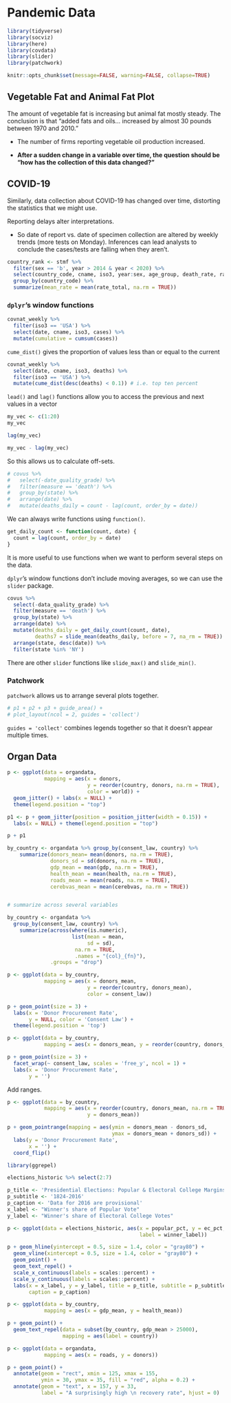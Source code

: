 # Pandemic Data

```r
library(tidyverse)
library(socviz)
library(here)
library(covdata)
library(slider)
library(patchwork)
```

```r
knitr::opts_chunk$set(message=FALSE, warning=FALSE, collapse=TRUE)
```

## Vegetable Fat and Animal Fat Plot

The amount of vegetable fat is increasing but animal fat mostly steady. The conclusion is that "added fats and oils... increased by almost 30 pounds between 1970 and 2010." 

- The number of firms reporting vegetable oil production increased.

- **After a sudden change in a variable over time, the question should be "how has the collection of this data changed?"**

## COVID-19

Similarly, data collection about COVID-19 has changed over time, distorting the statistics that we might use.

Reporting delays alter interpretations. 

- So date of report vs. date of specimen collection are altered by weekly trends (more tests on Monday). Inferences can lead analysts to conclude the cases/tests are falling when they aren't.

```r
country_rank <- stmf %>% 
  filter(sex == 'b', year > 2014 & year < 2020) %>% 
  select(country_code, cname, iso3, year:sex, age_group, death_rate, rate_total) %>% 
  group_by(country_code) %>% 
  summarize(mean_rate = mean(rate_total, na.rm = TRUE)) 
```

### `dplyr`'s window functions

```r
covnat_weekly %>% 
  filter(iso3 == 'USA') %>% 
  select(date, cname, iso3, cases) %>% 
  mutate(cumulative = cumsum(cases))
```

`cume_dist()` gives the proportion of values less than or equal to the current

```r
covnat_weekly %>% 
  select(date, cname, iso3, deaths) %>% 
  filter(iso3 == 'USA') %>% 
  mutate(cume_dist(desc(deaths) < 0.1)) # i.e. top ten percent
```

`lead()` and `lag()` functions allow you to access the previous and next values in a vector

```r
my_vec <- c(1:20) 
my_vec

lag(my_vec)

my_vec - lag(my_vec)
```

So this allows us to calculate off-sets.

```r
# covus %>% 
#   select(-date_quality_grade) %>% 
#   filter(measure == 'death') %>% 
#   group_by(state) %>% 
#   arrange(date) %>% 
#   mutate(deaths_daily = count - lag(count, order_by = date))
```

We can always write functions using `function()`.

```r
get_daily_count <- function(count, date) {
  count = lag(count, order_by = date)
}
```

It is more useful to use functions when we want to perform several steps on the data.

`dplyr`'s window functions don't include moving averages, so we can use the `slider` package.

```r
covus %>%
  select(-data_quality_grade) %>%
  filter(measure == 'death') %>%
  group_by(state) %>%
  arrange(date) %>%
  mutate(deaths_daily = get_daily_count(count, date),
         deaths7 = slide_mean(deaths_daily, before = 7, na_rm = TRUE)) %>%
  arrange(state, desc(date)) %>%
  filter(state %in% 'NY')
```
There are other `slider` functions like `slide_max()` and `slide_min()`.

### Patchwork

`patchwork` allows us to arrange several plots together.

```r
# p1 + p2 + p3 + guide_area() +
# plot_layout(ncol = 2, guides = 'collect')
```

`guides = 'collect'` combines legends together so that it doesn't appear multiple times.

## Organ Data

```r
p <- ggplot(data = organdata,
            mapping = aes(x = donors,
                          y = reorder(country, donors, na.rm = TRUE),
                          color = world)) +
  geom_jitter() + labs(x = NULL) +
  theme(legend.position = "top")

p1 <- p + geom_jitter(position = position_jitter(width = 0.15)) + 
  labs(x = NULL) + theme(legend.position = "top")

p + p1
```

```r
by_country <- organdata %>% group_by(consent_law, country) %>%
    summarize(donors_mean= mean(donors, na.rm = TRUE),
              donors_sd = sd(donors, na.rm = TRUE),
              gdp_mean = mean(gdp, na.rm = TRUE),
              health_mean = mean(health, na.rm = TRUE),
              roads_mean = mean(roads, na.rm = TRUE),
              cerebvas_mean = mean(cerebvas, na.rm = TRUE))


# summarize across several variables

by_country <- organdata %>% 
  group_by(consent_law, country) %>%
    summarize(across(where(is.numeric),
                     list(mean = mean, 
                          sd = sd),
                      na.rm = TRUE,
                      .names = "{col}_{fn}"),
              .groups = "drop")
```

```r
p <- ggplot(data = by_country,
            mapping = aes(x = donors_mean,
                          y = reorder(country, donors_mean),
                          color = consent_law))

p + geom_point(size = 3) +
  labs(x = 'Donor Procurement Rate',
       y = NULL, color = 'Consent Law') +
  theme(legend.position = 'top')
```

```r
p <- ggplot(data = by_country,
            mapping = aes(x = donors_mean, y = reorder(country, donors_mean, na.rm = TRUE)))

p + geom_point(size = 3) +
  facet_wrap(~ consent_law, scales = 'free_y', ncol = 1) +
  labs(x = 'Donor Procurement Rate',
       y = '')
```
Add ranges.

```r
p <- ggplot(data = by_country, 
            mapping = aes(x = reorder(country, donors_mean, na.rm = TRUE),
                          y = donors_mean))

p + geom_pointrange(mapping = aes(ymin = donors_mean - donors_sd, 
                                  ymax = donors_mean + donors_sd)) +
  labs(y = 'Donor Procurement Rate',
       x = '') +
  coord_flip()
```

```r
library(ggrepel)

elections_historic %>% select(2:7)
```

```r
p_title <- 'Presidential Elections: Popular & Electoral College Margins'
p_subtitle <- '1824-2016'
p_caption <- 'Data for 2016 are provisional'
x_label <- "Winner's share of Popular Vote"
y_label <- "Winner's share of Electoral College Votes"

p <- ggplot(data = elections_historic, aes(x = popular_pct, y = ec_pct,
                                           label = winner_label))

p + geom_hline(yintercept = 0.5, size = 1.4, color = "gray80") +
  geom_vline(xintercept = 0.5, size = 1.4, color = "gray80") +
  geom_point() +
  geom_text_repel() +
  scale_x_continuous(labels = scales::percent) +
  scale_y_continuous(labels = scales::percent) +
  labs(x = x_label, y = y_label, title = p_title, subtitle = p_subtitle,
       caption = p_caption)
```

```r
p <- ggplot(data = by_country,
            mapping = aes(x = gdp_mean, y = health_mean))

p + geom_point() +
  geom_text_repel(data = subset(by_country, gdp_mean > 25000),
                  mapping = aes(label = country))

p <- ggplot(data = organdata,
            mapping = aes(x = roads, y = donors))

p + geom_point() +
  annotate(geom = "rect", xmin = 125, xmax = 155,
           ymin = 30, ymax = 35, fill = "red", alpha = 0.2) +
  annotate(geom = "text", x = 157, y = 33,
           label = "A surprisingly high \n recovery rate", hjust = 0)
```

